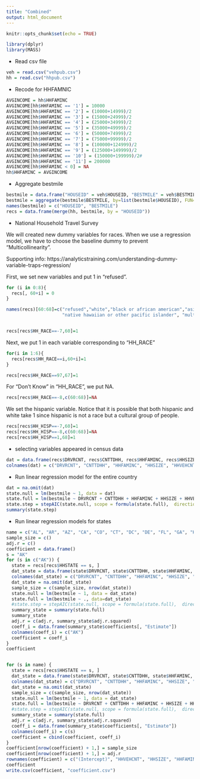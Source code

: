 ```yaml
---
title: "Combined"
output: html_document
---
```


```r
knitr::opts_chunk$set(echo = TRUE)
```

```r
library(dplyr)
library(MASS)
```

* Read csv file
```r
veh = read.csv("vehpub.csv")
hh = read.csv("hhpub.csv")
```

* Recode for HHFAMNIC
```r
AVGINCOME = hh$HHFAMINC
AVGINCOME[hh$HHFAMINC == '1'] = 10000
AVGINCOME[hh$HHFAMINC == '2'] = (10000+14999)/2
AVGINCOME[hh$HHFAMINC == '3'] = (15000+24999)/2
AVGINCOME[hh$HHFAMINC == '4'] = (25000+34999)/2
AVGINCOME[hh$HHFAMINC == '5'] = (35000+49999)/2
AVGINCOME[hh$HHFAMINC == '6'] = (50000+74999)/2
AVGINCOME[hh$HHFAMINC == '7'] = (75000+99999)/2
AVGINCOME[hh$HHFAMINC == '8'] = (100000+124999)/2
AVGINCOME[hh$HHFAMINC == '9'] = (125000+149999)/2
AVGINCOME[hh$HHFAMINC == '10'] = (150000+199999)/2#
AVGINCOME[hh$HHFAMINC == '11'] = 200000
AVGINCOME[hh$HHFAMINC < 0] = NA
hh$HHFAMINC = AVGINCOME
```

* Aggregate bestmile 
```r
bestmile = data.frame("HOUSEID" = veh$HOUSEID, "BESTMILE" = veh$BESTMILE)
bestmile = aggregate(bestmile$BESTMILE, by=list(bestmile$HOUSEID), FUN=sum)
names(bestmile) = c("HOUSEID", "BESTMILE")
recs = data.frame(merge(hh, bestmile, by = "HOUSEID"))
```

* National Household Travel Survey

We will created new dummy variables for races. When we use a regression model, we have to choose the baseline dummy to prevent "Multicollinearity". 

Supporting info: https://analyticstraining.com/understanding-dummy-variable-traps-regression/


First, we set new variables and put 1 in "refused". 
```r
for (i in 0:8){
  recs[, 60+i] = 0
}

names(recs)[60:68]=c("refused","white","black or african american","asian","american indian or alaska native",
                     "native hawaiian or other pacific islander", "multiple respones selected", "others","hispanic")


recs[recs$HH_RACE==-7,60]=1

```


Next, we put 1 in each variable corresponding to "HH_RACE"
```r
for(i in 1:6){
  recs[recs$HH_RACE==i,60+i]=1
}
```

```r
recs[recs$HH_RACE==97,67]=1
```

For "Don't Know" in "HH_RACE", we put NA.
```r
recs[recs$HH_RACE==-8,c(60:68)]=NA
```


We set the hispanic variable. Notice that it is possible that both hispanic and white take 1 since hispanic is not a race but a cultural group of people.
```r
recs[recs$HH_HISP==-7,60]=1
recs[recs$HH_HISP==-8,c(60:68)]=NA
recs[recs$HH_HISP==1,68]=1
```


* selecting variables appeared in census data
```r
dat = data.frame(recs$DRVRCNT, recs$CNTTDHH, recs$HHFAMINC, recs$HHSIZE, recs$HHVEHCNT, recs$white, recs$BESTMILE)
colnames(dat) = c("DRVRCNT", "CNTTDHH", "HHFAMINC", "HHSIZE", "HHVEHCNT", "white", "bestmile")
```

* Run linear regression model for the entire country
```r
dat = na.omit(dat)
state.null = lm(bestmile ~ 1, data = dat)
state.full = lm(bestmile ~ DRVRCNT + CNTTDHH + HHFAMINC + HHSIZE + HHVEHCNT + white, data=dat)
state.step = stepAIC(state.null, scope = formula(state.full),  direction = "forward")
summary(state.step)
```

* Run linear regression models for states
```r
name = c("AL", "AR", "AZ", "CA", "CO", "CT", "DC", "DE", "FL", "GA", "HI", "IA", "ID", "IL", "IN", "KS", "KY", "LA", "MA", "MD", "ME", "MI", "MN", "MO", "MS", "MT", "NC", "ND", "NE", "NH", "NJ", "NM", "NV", "NY", "OH", "OK", "OR", "PA", "RI", "SC", "SD", "TN", "TX", "UT", "VA", "VT", "WA", "WI", "WV", "WY")
sample_size = c()
adj.r = c()
coefficient = data.frame()
s = "AK"
for (s in c("AK")) {
  state = recs[recs$HHSTATE == s, ]
  dat_state = data.frame(state$DRVRCNT, state$CNTTDHH, state$HHFAMINC, state$HHSIZE, state$HHVEHCNT, state$white, state$BESTMILE)
  colnames(dat_state) = c("DRVRCNT", "CNTTDHH", "HHFAMINC", "HHSIZE", "HHVEHCNT", "white", "bestmile")
  dat_state = na.omit(dat_state)
  sample_size = c(sample_size, nrow(dat_state))
  state.null = lm(bestmile ~ 1, data = dat_state)
  state.full = lm(bestmile ~ ., data=dat_state)
  #state.step = stepAIC(state.null, scope = formula(state.full),  direction = "forward", na.omit = TRUE)
  summary_state = summary(state.full)
  summary_state
  adj.r = c(adj.r, summary_state$adj.r.squared)
  coeff_i = data.frame(summary_state$coefficients[, "Estimate"])
  colnames(coeff_i) = c("AK")
  coefficient = coeff_i
}
coefficient


for (s in name) {
  state = recs[recs$HHSTATE == s, ]
  dat_state = data.frame(state$DRVRCNT, state$CNTTDHH, state$HHFAMINC, state$HHSIZE, state$HHVEHCNT, state$white, state$BESTMILE)
  colnames(dat_state) = c("DRVRCNT", "CNTTDHH", "HHFAMINC", "HHSIZE", "HHVEHCNT", "white", "bestmile")
  dat_state = na.omit(dat_state)
  sample_size = c(sample_size, nrow(dat_state))
  state.null = lm(bestmile ~ 1, data = dat_state)
  state.full = lm(bestmile ~ DRVRCNT + CNTTDHH + HHFAMINC + HHSIZE + HHVEHCNT + white, data=dat_state)
  #state.step = stepAIC(state.null, scope = formula(state.full),  direction = "forward", na.omit = TRUE)
  summary_state = summary(state.full)
  adj.r = c(adj.r, summary_state$adj.r.squared)
  coeff_i = data.frame(summary_state$coefficients[, "Estimate"])
  colnames(coeff_i) = c(s)
  coefficient = cbind(coefficient, coeff_i)
}
coefficient[nrow(coefficient) + 1,] = sample_size
coefficient[nrow(coefficient) + 1,] = adj.r
rownames(coefficient) = c("(Intercept)", "HHVEHCNT", "HHSIZE", "HHFAMINC", "DRVRCNT", "CNTTDHH", "white", "sample_size", "adj.r2")
coefficient
write.csv(coefficient, "coefficient.csv")
```

